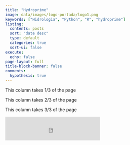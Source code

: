 ```yaml
---
title: "Hydroprime"
image: data/images/logo-portada/logo1.png
keywords: ["Hidrologia", "Python", "R", "hydroprime"]
listing:
  contents: posts
  sort: "date desc"
  type: default
  categories: true
  sort-ui: false
execute: 
  echo: false
page-layout: full
title-block-banner: false
comments:
  hypothesis: true
---
```


::: {.grid}

::: {.g-col-4}
This column takes 1/3 of the page

:::

::: {.g-col-4}
This column takes 2/3 of the page

:::


::: {.g-col-4}
This column takes 3/3 of the page

:::

:::


<iframe src="https://embeds.beehiiv.com/2c2401c3-e949-4374-9224-60da974f1de7?slim=true" data-test-id="beehiiv-embed" frameborder="0" scrolling="no" style="margin: 0; border-radius: 0px !important; background-color: transparent; height: 75px"></iframe>

